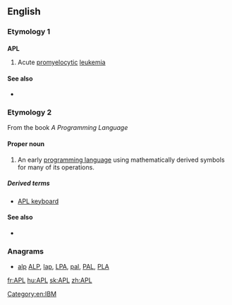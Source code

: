 {{slim-wikipedia|APL (disambiguation)}}
==English==

===Etymology 1===

===={{initialism}}====
'''APL'''

# Acute [[promyelocytic]] [[leukemia]]

====See also====
* {{pedia|Acute promyelocytic leukemia}}

===Etymology 2===
From the book ''A Programming Language''

====Proper noun====
{{en-proper noun}}

# {{computing}} An early [[programming language]] using mathematically derived symbols for many of its operations.

=====Derived terms=====
* [[APL keyboard]]

====See also====
* {{pedia}}

===Anagrams===
* [[alp#English|alp]] [[ALP#English|ALP]], [[lap#English|lap]], [[LPA#English|LPA]], [[pal#English|pal]], [[PAL#English|PAL]], [[PLA#English|PLA]]

[[fr:APL]]
[[hu:APL]]
[[sk:APL]]
[[zh:APL]]
[[Category:en:IBM]]
